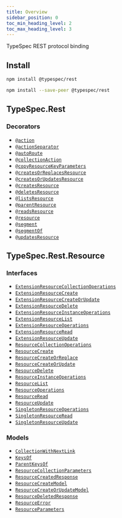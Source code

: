 ```yaml
---
title: Overview
sidebar_position: 0
toc_min_heading_level: 2
toc_max_heading_level: 3
---
```



TypeSpec REST protocol binding

## Install

<Tabs>
<TabItem  label="In a spec" default>

```bash
npm install @typespec/rest
```

</TabItem>
<TabItem  label="In a library" default>

```bash
npm install --save-peer @typespec/rest
```

</TabItem>
</Tabs>

## TypeSpec.Rest

### Decorators

- [`@action`](./decorators.md#@TypeSpec.Rest.action)
- [`@actionSeparator`](./decorators.md#@TypeSpec.Rest.actionSeparator)
- [`@autoRoute`](./decorators.md#@TypeSpec.Rest.autoRoute)
- [`@collectionAction`](./decorators.md#@TypeSpec.Rest.collectionAction)
- [`@copyResourceKeyParameters`](./decorators.md#@TypeSpec.Rest.copyResourceKeyParameters)
- [`@createsOrReplacesResource`](./decorators.md#@TypeSpec.Rest.createsOrReplacesResource)
- [`@createsOrUpdatesResource`](./decorators.md#@TypeSpec.Rest.createsOrUpdatesResource)
- [`@createsResource`](./decorators.md#@TypeSpec.Rest.createsResource)
- [`@deletesResource`](./decorators.md#@TypeSpec.Rest.deletesResource)
- [`@listsResource`](./decorators.md#@TypeSpec.Rest.listsResource)
- [`@parentResource`](./decorators.md#@TypeSpec.Rest.parentResource)
- [`@readsResource`](./decorators.md#@TypeSpec.Rest.readsResource)
- [`@resource`](./decorators.md#@TypeSpec.Rest.resource)
- [`@segment`](./decorators.md#@TypeSpec.Rest.segment)
- [`@segmentOf`](./decorators.md#@TypeSpec.Rest.segmentOf)
- [`@updatesResource`](./decorators.md#@TypeSpec.Rest.updatesResource)

## TypeSpec.Rest.Resource

### Interfaces

- [`ExtensionResourceCollectionOperations`](./interfaces.md#TypeSpec.Rest.Resource.ExtensionResourceCollectionOperations)
- [`ExtensionResourceCreate`](./interfaces.md#TypeSpec.Rest.Resource.ExtensionResourceCreate)
- [`ExtensionResourceCreateOrUpdate`](./interfaces.md#TypeSpec.Rest.Resource.ExtensionResourceCreateOrUpdate)
- [`ExtensionResourceDelete`](./interfaces.md#TypeSpec.Rest.Resource.ExtensionResourceDelete)
- [`ExtensionResourceInstanceOperations`](./interfaces.md#TypeSpec.Rest.Resource.ExtensionResourceInstanceOperations)
- [`ExtensionResourceList`](./interfaces.md#TypeSpec.Rest.Resource.ExtensionResourceList)
- [`ExtensionResourceOperations`](./interfaces.md#TypeSpec.Rest.Resource.ExtensionResourceOperations)
- [`ExtensionResourceRead`](./interfaces.md#TypeSpec.Rest.Resource.ExtensionResourceRead)
- [`ExtensionResourceUpdate`](./interfaces.md#TypeSpec.Rest.Resource.ExtensionResourceUpdate)
- [`ResourceCollectionOperations`](./interfaces.md#TypeSpec.Rest.Resource.ResourceCollectionOperations)
- [`ResourceCreate`](./interfaces.md#TypeSpec.Rest.Resource.ResourceCreate)
- [`ResourceCreateOrReplace`](./interfaces.md#TypeSpec.Rest.Resource.ResourceCreateOrReplace)
- [`ResourceCreateOrUpdate`](./interfaces.md#TypeSpec.Rest.Resource.ResourceCreateOrUpdate)
- [`ResourceDelete`](./interfaces.md#TypeSpec.Rest.Resource.ResourceDelete)
- [`ResourceInstanceOperations`](./interfaces.md#TypeSpec.Rest.Resource.ResourceInstanceOperations)
- [`ResourceList`](./interfaces.md#TypeSpec.Rest.Resource.ResourceList)
- [`ResourceOperations`](./interfaces.md#TypeSpec.Rest.Resource.ResourceOperations)
- [`ResourceRead`](./interfaces.md#TypeSpec.Rest.Resource.ResourceRead)
- [`ResourceUpdate`](./interfaces.md#TypeSpec.Rest.Resource.ResourceUpdate)
- [`SingletonResourceOperations`](./interfaces.md#TypeSpec.Rest.Resource.SingletonResourceOperations)
- [`SingletonResourceRead`](./interfaces.md#TypeSpec.Rest.Resource.SingletonResourceRead)
- [`SingletonResourceUpdate`](./interfaces.md#TypeSpec.Rest.Resource.SingletonResourceUpdate)

### Models

- [`CollectionWithNextLink`](./data-types.md#TypeSpec.Rest.Resource.CollectionWithNextLink)
- [`KeysOf`](./data-types.md#TypeSpec.Rest.Resource.KeysOf)
- [`ParentKeysOf`](./data-types.md#TypeSpec.Rest.Resource.ParentKeysOf)
- [`ResourceCollectionParameters`](./data-types.md#TypeSpec.Rest.Resource.ResourceCollectionParameters)
- [`ResourceCreatedResponse`](./data-types.md#TypeSpec.Rest.Resource.ResourceCreatedResponse)
- [`ResourceCreateModel`](./data-types.md#TypeSpec.Rest.Resource.ResourceCreateModel)
- [`ResourceCreateOrUpdateModel`](./data-types.md#TypeSpec.Rest.Resource.ResourceCreateOrUpdateModel)
- [`ResourceDeletedResponse`](./data-types.md#TypeSpec.Rest.Resource.ResourceDeletedResponse)
- [`ResourceError`](./data-types.md#TypeSpec.Rest.Resource.ResourceError)
- [`ResourceParameters`](./data-types.md#TypeSpec.Rest.Resource.ResourceParameters)
